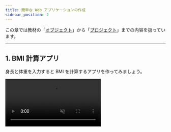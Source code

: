 ```yaml
---
title: 簡単な Web アプリケーションの作成
sidebar_position: 2
---
```



この章では教材の「[オブジェクト](/docs/trial-session/object/)」から「[プロジェクト](/docs/trial-session/project/)」までの内容を扱っています。

---

## 1. BMI 計算アプリ

身長と体重を入力すると BMI を計算するアプリを作ってみましょう。

<video src={bmiVideo} controls muted autoPlay loop />

### 解答例

<Answer>

```html title="index.html"
<h1>BMI 計算アプリ</h1>
<p><input id="height" /> cm</p>
<p><input id="weight" /> kg</p>
<button id="calc-button">BMI を計算する</button>
<p>BMI は……</p>
<p id="answer">？？</p>
<p>です！</p>
```

```javascript title="script.js"
const height = document.getElementById("height");
const weight = document.getElementById("weight");

const calcButton = document.getElementById("calc-button");

const answer = document.getElementById("answer");

calcButton.onclick = () => {
  answer.textContent = weight.value / (height.value / 100) ** 2;
};
```

<ViewSource url={import.meta.url} path="_samples/bmi" />

</Answer>

---

## 2. 電卓アプリ

入力した 2 つの値の四則演算ができる、簡易的な計算アプリを作ってみましょう。

### ルール

- 2 つの数値と、演算子 `+`、`-`、`*`、`/` のうちいずれか 1 つを選択できます
- `計算` ボタンをクリックすると、計算結果が表示されます

<video src={calculatorVideo} controls muted autoPlay loop />

### STEP 1

まずは、数値の入力欄を作り、入力された値を取得してみましょう。

- 入力欄は `input` タグで作成できます。`type` 属性に `number` を指定することで、入力を数値のみに限定することができます。

  ```html title="index.html"
  <input id="number1" type="number" />
  ```

- 入力された数値は、`document.getElementById` 関数が返すオブジェクトの `value` プロパティに格納されています。
- ただし、文字列として格納されているので、四則演算を行うには数値に変換する必要があります。文字列を数値に変換するには、`Number()` を使います。

  ```javascript
  const number = Number("1"); // 1
  ```

- 2 つの入力欄とボタンを配置し、ボタンを押すと入力された 2 つの数の和が表示されるようにしてみましょう。

  ```html title="index.html"
  <input id="number1" type="number" />
  <input id="number2" type="number" />
  <button id="calculate-button" type="button">計算</button>
  <div id="result"></div>
  ```

  ```javascript title="script.js"
  const calculateButton = document.getElementById("calculate-button");
  const number1 = document.getElementById("number1");
  const number2 = document.getElementById("number2");
  const result = document.getElementById("result");

  function calculate() {
    const inputNumber1 = Number(number1.value);
    const inputNumber2 = Number(number2.value);
    result.textContent = inputNumber1 + inputNumber2;
  }
  calculateButton.onclick = calculate;
  ```

### STEP 2

次に、演算子を選択できるプルダウンメニューを作りましょう。

- プルダウンメニューは、`select` タグと `option` タグを使って実現できます。1 つ 1 つの選択肢を `option` タグで作成し、全体を `select` タグで囲みます。

  ```html title="index.html"
  <select id="fruit-select">
    <option value="strawberry">イチゴ</option>
    <option value="apple">リンゴ</option>
    <option value="banana">バナナ</option>
  </select>
  ```

- `select` 要素を `document.getElementById` 関数で取得します。返されたオブジェクトの `value` プロパティには、プルダウンメニューで選択されている選択肢の `value` 属性に指定されている文字列が格納されています。

  ```javascript title="script.js"
  const fruitSelect = document.getElementById("fruit-select");

  // "strawberry", "apple", "banana" のいずれか
  document.write(fruitSelect.value);
  ```

- 演算子 `+`、`-`、`*`、`/` の中から 1 つ選択できるプルダウンメニューを作り、選ばれた演算子に応じた計算結果が表示されるようにしましょう。
- 余裕がある人は、0 で割ろうとした時に計算結果の代わりにエラーメッセージが表示されるようにしてみましょう。

### 解答例

<Answer>

```html title="index.html"
<input id="number1" type="number" />
<select id="operator">
  <option value="+">+</option>
  <option value="-">-</option>
  <option value="*">*</option>
  <option value="/">/</option>
</select>
<input id="number2" type="number" />
<button id="calculate-button" type="button">計算</button>
<div id="result"></div>
```

```javascript title="script.js"
const calculateButton = document.getElementById("calculate-button");
const number1 = document.getElementById("number1");
const number2 = document.getElementById("number2");
const operator = document.getElementById("operator");
const result = document.getElementById("result");

function calculate() {
  const inputNumber1 = Number(number1.value);
  const inputNumber2 = Number(number2.value);
  if (operator.value === "/" && inputNumber2 === 0) {
    result.textContent = "0 で割ることはできません。";
    result.style.color = "red";
  } else {
    if (operator.value === "+")
      result.textContent = inputNumber1 + inputNumber2;
    if (operator.value === "-")
      result.textContent = inputNumber1 - inputNumber2;
    if (operator.value === "*")
      result.textContent = inputNumber1 * inputNumber2;
    if (operator.value === "/")
      result.textContent = inputNumber1 / inputNumber2;
    result.style.color = "black";
  }
}
calculateButton.onclick = calculate;
```

<ViewSource url={import.meta.url} path="_samples/calculator" />

</Answer>

---

## 3. 成績改竄

田中君の成績を格納したオブジェクトがあります。

```javascript
let tanaka = {
  name: "田中",
  scores: {
    math: 80,
    science: 90,
  },
};
```

しかしながら田中君は、親に数学、理科の成績を高く見せたいと考えました。
下を満たすプログラムを作成して下さい。

- HTML を読み込むと、`成績:数学...80点、理科...90点` と表示される
- ボタンを押すと、`成績:数学...100点、理科...100点` と表示される
- ただし、JavaScript は `tanaka` オブジェクトのみを参照する。新しい成績格納オブジェクトを作ってはならない。

すなわち、

```javascript
HTML要素.textContent =
  "成績:数学..." +
  tanaka.scores.math +
  "点、理科..." +
  tanaka.scores.science +
  "点";
```

というコードを含めることを条件とします。

<video src={objectEventVideo} controls muted autoPlay loop />

### 解答例

<Answer>

```html title="index.html"
<div id="academic-performance">成績:数学...80点、理科...90点</div>
<button id="button" type="button">クリック</button>
```

```javascript title="script.js"
let tanaka = {
  name: "田中",
  scores: {
    math: 80,
    science: 90,
  },
};

function falsifyTanakaData() {
  tanaka.scores.math = 100;
  tanaka.scores.science = 100;
  const academicPerformance = document.getElementById("academic-performance");
  academicPerformance.textContent =
    "成績:数学..." +
    tanaka.scores.math +
    "点、理科..." +
    tanaka.scores.science +
    "点";
}

const trickbutton = document.getElementById("button");
trickbutton.onclick = falsifyTanakaData;
```

<ViewSource url={import.meta.url} path="_samples/object-event" />

</Answer>

---

## 4. 正方形の描画

枠内でクリックしたら正方形を描画するツールを作成してみましょう。

<video src={drawingVideo} controls muted autoPlay loop />

### ヒント

`canvas` 要素を用いることによって、ブラウザ上に図形や絵を描画することができます。
`canvas` 要素を `getElementById` 関数で呼び出し、`getContext` 関数を用いることによって図形の描画を行うことができます。

```html
<canvas id="canvas">描画用キャンバス</canvas>
```

```javascript
const canvas = document.getElementById("canvas");
const ctx = canvas.getContext("2d");
ctx.fillStyle = "green";
ctx.fillRect(10, 10, 100, 100);
```

<ViewSource url={import.meta.url} path="_samples/drawing/canvas-demo" />

また、DOM の onclick プロパティに格納された関数は、引数として [`MouseEvent` オブジェクト](https://developer.mozilla.org/ja/docs/Web/API/MouseEvent) を受け取ります。また、 [`MouseEvent#target` プロパティ](https://developer.mozilla.org/ja/docs/Web/API/Event/target)にアクセスすることで、ユーザーがクリックしたオブジェクトの情報などを取得することができます。

```html
<button id="button">押してください</button>
<div id="tag-name-display"></div>
<div id="display-x"></div>
<div id="display-y"></div>
```

```javascript
const button = document.getElementById("button");
const tagNameDisplay = document.getElementById("tag-name-display");
const displayX = document.getElementById("display-x");
const displayY = document.getElementById("display-y");

function displayNameAndLocation(e) {
  // e は event の略
  tagNameDisplay.textContent = e.target.tagName;
  displayX.textContent = e.pageX;
  displayY.textContent = e.pageY;
}

button.onclick = displayNameAndLocation;
```

<ViewSource url={import.meta.url} path="_samples/drawing/event-demo" />

### 解答例

<Answer>

```html title="index.html"
<canvas id="canvas" style="border: solid" width="360px" height="360px"
  >描画用キャンバス</canvas
>
<div>
  <button id="small-button">小</button>
</div>
<div>
  <button id="big-button">大</button>
</div>
```

```javascript title="script.js"
const canvas = document.getElementById("canvas");
const smallButton = document.getElementById("small-button");
const bigButton = document.getElementById("big-button");

const context = canvas.getContext("2d");
let isBig = false;

canvas.onclick = drawRect;

function drawRect(e) {
  const top = canvas.getBoundingClientRect().top;
  const left = canvas.getBoundingClientRect().left;
  context.fillStyle = "green";
  if (isBig) {
    context.fillRect(e.pageX - left - 10, e.pageY - top - 10, 20, 20);
  } else {
    context.fillRect(e.pageX - left - 5, e.pageY - top - 5, 10, 10);
  }
}

function swapSize() {
  isBig = !isBig;
}

smallButton.onclick = swapSize;

bigButton.onclick = swapSize;
```

<ViewSource url={import.meta.url} path="_samples/drawing/answer" />

</Answer>
